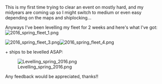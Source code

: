 This is my first time trying to clear an event on mostly hard, and my midyears are coming up so I might switch to medium or even easy depending on the maps and shiplocking... 

Anyways I've been levelling my fleet for 2 weeks and here's what I've got:[[File:2016_spring_fleet_1.png|left]]











[[File:2016_spring_fleet_3.png|left]][[File:2016_spring_fleet_4.png|left]]

+ ships to be levelled ASAP:

[[File:Levelling_spring_2016.png|left]]

Any feedback would be appreciated, thanks!!<ac_metadata title="Hard-Medium for spring 2016 event, is my fleet ready?"> </ac_metadata>